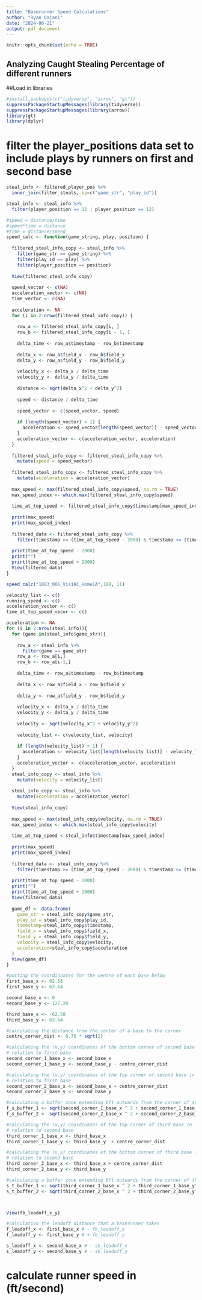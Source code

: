 ---
title: "Baserunner Speed Calculations"
author: "Ryan Dajani"
date: "2024-06-21"
output: pdf_document
---

```{r setup, include=FALSE}
knitr::opts_chunk$set(echo = TRUE)
```

## Analyzing Caught Stealing Percentage of different runners

##Load in libraries

```{r, warning=FALSE}
#install.packages(c("tidyverse", "arrow", "gt"))
suppressPackageStartupMessages(library(tidyverse))
suppressPackageStartupMessages(library(arrow))
library(gt)
library(dplyr)
```

# filter the player_positions data set to include plays by runners on first and second base
```{r}
steal_info <- filtered_player_pos %>%
  inner_join(filter_steals, by=c("game_str", "play_id"))

steal_info <- steal_info %>%
  filter(player_position == 11 | player_position == 12)


```

```{r}
#speed = distance/time
#speed*time = distance
#time = distance/speed
speed_calc <- function(game_string, play, position) {
  
  filtered_steal_info_copy <- steal_info %>%
    filter(game_str == game_string) %>%
    filter(play_id == play) %>%
    filter(player_position == position)
  
  View(filtered_steal_info_copy)
  
  speed_vector <- c(NA)
  acceleration_vector <- c(NA)
  time_vector <- c(NA)
  
  acceleration <- NA
  for (i in 2:nrow(filtered_steal_info_copy)) {
    
    row_a <- filtered_steal_info_copy[i, ]
    row_b <- filtered_steal_info_copy[i - 1, ]
    
    delta_time <- row_a$timestamp - row_b$timestamp
    
    delta_x <- row_a$field_x - row_b$field_x
    delta_y <- row_a$field_y - row_b$field_y
    
    velocity_x <- delta_x / delta_time
    velocity_y <- delta_y / delta_time
    
    distance <- sqrt(delta_x^2 + delta_y^2)
    
    speed <- distance / delta_time
    
    speed_vector <- c(speed_vector, speed)
    
    if (length(speed_vector) > 1) {
      acceleration <- speed_vector[length(speed_vector)] - speed_vector[length(speed_vector) - 1]
    }
    acceleration_vector <- c(acceleration_vector, acceleration)
  }
  
  filtered_steal_info_copy <- filtered_steal_info_copy %>%
    mutate(speed = speed_vector)
  
  filtered_steal_info_copy <- filtered_steal_info_copy %>%
    mutate(acceleration = acceleration_vector)
  
  max_speed <- max(filtered_steal_info_copy$speed, na.rm = TRUE)
  max_speed_index <- which.max(filtered_steal_info_copy$speed)
  
  time_at_top_speed <- filtered_steal_info_copy$timestamp[max_speed_index]
  
  print(max_speed)
  print(max_speed_index)
  
  filtered_data <- filtered_steal_info_copy %>%
    filter(timestamp >= (time_at_top_speed - 2000) & timestamp <= (time_at_top_speed + 2000))
  
  print(time_at_top_speed - 2000)
  print("")
  print(time_at_top_speed + 2000)
  View(filtered_data)
}

speed_calc("1883_006_Vis1AC_Home1A",188, 11)
```
```{r}
velocity_list <- c()
running_speed <- c()
acceleration_vector <- c()
time_at_top_speed_vecor <- c()

acceleration <- NA
for (i in 2:nrow(steal_info)){
  for (game in(steal_info$game_str)){
    
    row_a <- steal_info %>%
      filter(game == game_str)
    row_a <- row_a[i,]
    row_b <- row_a[i-1,]
    
    delta_time <- row_a$timestamp - row_b$timestamp
    
    delta_x <- row_a$field_x - row_b$field_x
    
    delta_y <- row_a$field_y - row_b$field_y
    
    velocity_x <- delta_x / delta_time
    velocity_y <- delta_y / delta_time
    
    velocity <- sqrt(velocity_x^2 + velocity_y^2)
    
    velocity_list <- c(velocity_list, velocity)
    
    if (length(velocity_list) > 1) {
      acceleration <- velocity_list[length(velocity_list)] - velocity_list[length(velocity_list) - 1]
    }
    acceleration_vector <- c(acceleration_vector, acceleration)
  }
  steal_info_copy <- steal_info %>%
    mutate(velocity = velocity_list)
  
  steal_info_copy <- steal_info %>%
    mutate(acceleration = acceleration_vector)
  
  View(steal_info_copy)
  
  max_speed <- max(steal_info_copy$velocity, na.rm = TRUE)
  max_speed_index <- which.max(steal_info_copy$velocity)
  
  time_at_top_speed <-steal_info$timestamp[max_speed_index]
  
  print(max_speed)
  print(max_speed_index)
  
  filtered_data <- steal_info_copy %>%
    filter(timestamp >= (time_at_top_speed - 2000) & timestamp <= (time_at_top_speed + 2000))
  
  print(time_at_top_speed - 2000)
  print("")
  print(time_at_top_speed + 2000)
  View(filtered_data)
  
  game_df <- data.frame(
    game_str = steal_info_copy$game_str, 
    play_id = steal_info_copy$play_id,
    timestamp=steal_info_copy$timestamp,
    field_x = steal_info_copy$field_x,
    field_y = steal_info_copy$field_y, 
    velocity = steal_info_copy$velocity,
    acceleration=steal_info_copy$acceleration
  )
  View(game_df)
}


```



```{r}
#putting the coordinnates for the centre of each base below
first_base_x <- 62.58
first_base_y <- 63.64

second_base_x <- 0 
second_base_y <- 127.28

third_base_x <- -62.58
third_base_y <- 63.64

#calculating the distance from the center of a base to the corner
centre_corner_dist <- 0.75 * sqrt(2)

#calculating the (x,y) coordinates of the bottom corner of second base in 
# relation to first base
second_corner_1_base_x <- second_base_x 
second_corner_1_base_y <- second_base_y - centre_corner_dist

#calculating the (x,y) coordinates of the top corner of second base in 
# relation to first base
second_corner_2_base_x <- second_base_x + centre_corner_dist
second_corner_2_base_y <- second_base_y

#calculating a buffer zone extending 6ft outwards from the corner of second base
f_s_buffer_1 <- sqrt(second_corner_1_base_x ^ 2 + second_corner_1_base_y^2) + 6
f_s_buffer_2 <- sqrt(second_corner_2_base_x ^ 2 + second_corner_2_base_y^2) + 6

#calculating the (x,y) coordinates of the top corner of third base in 
# relation to second base
third_corner_1_base_x <- third_base_x
third_corner_1_base_y <- third_base_y  + centre_corner_dist

#calculating the (x,y) coordinates of the bottom corner of third base in 
# relation to second base
third_corner_2_base_x <- third_base_x + centre_corner_dist
third_corner_2_base_y <- third_base_y

#calculating a buffer zone extending 6ft outwards from the corner of third base
s_t_buffer_1 <- sqrt(third_corner_1_base_x ^ 2 + third_corner_1_base_y^2) + 6
s_t_buffer_2 <- sqrt(third_corner_2_base_x ^ 2 + third_corner_2_base_y^2) + 6



View(fb_leadoff_x_y)

#calculation the leadoff distance that a baserunner takes
f_leadoff_x <- first_base_x # - fb_leadoff_x
f_leadoff_y <- first_base_y # + fb_leadoff_y

s_leadoff_x <- second_base_x # - sb_leadoff_x
s_leadoff_y <- second_base_y # - sb_leadoff_y
```


# calculate runner speed in (ft/second)